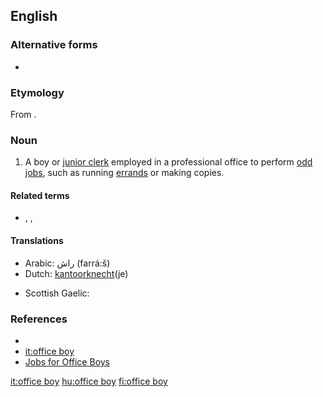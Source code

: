 ==English==

===Alternative forms===
* {{l|en|office-boy}}

===Etymology===
From {{compound|office|boy|gloss2=junior employee|lang=en}}.

===Noun===
{{en-noun}}

# A boy or [[junior clerk]] employed in a professional office to perform [[odd job]]s, such as running [[errand]]s or making copies.

====Related terms====
* {{l|en|office girl}}, {{l|en|office lady}}, {{l|en|office wife}}

====Translations====
{{trans-top|boy or junior clerk employed in a professional office}}
* Arabic: راش (farrá:š) {{g|m}}
* Dutch: [[kantoorknecht]](je)
{{trans-mid}}
* Scottish Gaelic: {{t|gd|gille-oifis|m}}
{{trans-bottom}}

===References===
* {{R:Webster NCD 1967}}
* [[it:office boy]]
* [https://www.saralrozgar.com/jobs/office-boys Jobs for Office Boys]

[[it:office boy]]
[[hu:office boy]]
[[fi:office boy]]